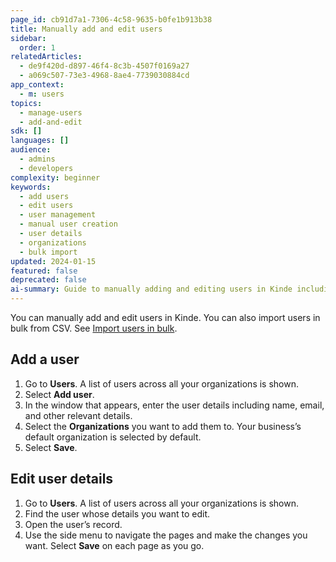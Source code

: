 ```yaml
---
page_id: cb91d7a1-7306-4c58-9635-b0fe1b913b38
title: Manually add and edit users
sidebar:
  order: 1
relatedArticles:
  - de9f420d-d897-46f4-8c3b-4507f0169a27
  - a069c507-73e3-4968-8ae4-7739030884cd
app_context:
  - m: users
topics:
  - manage-users
  - add-and-edit
sdk: []
languages: []
audience:
  - admins
  - developers
complexity: beginner
keywords:
  - add users
  - edit users
  - user management
  - manual user creation
  - user details
  - organizations
  - bulk import
updated: 2024-01-15
featured: false
deprecated: false
ai-summary: Guide to manually adding and editing users in Kinde including user creation, editing details, and organization assignment.
---
```


You can manually add and edit users in Kinde. You can also import users in bulk from CSV. See [Import users in bulk](/manage-users/add-and-edit/import-users-in-bulk/).

## **Add a user**

1. Go to **Users**. A list of users across all your organizations is shown.
2. Select **Add user**.
3. In the window that appears, enter the user details including name, email, and other relevant details.
4. Select the **Organizations** you want to add them to. Your business’s default organization is selected by default.
5. Select **Save**.

## **Edit user details**

1. Go to **Users**. A list of users across all your organizations is shown.
2. Find the user whose details you want to edit.
3. Open the user’s record.
4. Use the side menu to navigate the pages and make the changes you want. Select **Save** on each page as you go.

